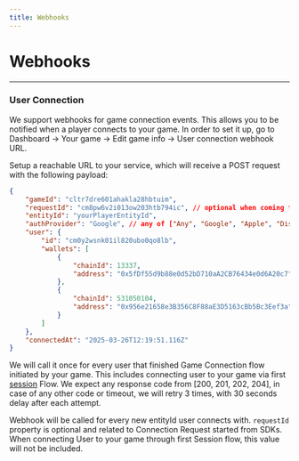 ```yaml
---
title: Webhooks
---
```


# Webhooks

---

### User Connection

We support webhooks for game connection events. This allows you to be notified when a player connects to your game.
In order to set it up, go to Dashboard -> Your game -> Edit game info -> User connection webhook URL.

Setup a reachable URL to your service, which will receive a POST request with the following payload:

```json
{
    "gameId": "cltr7dre601ahakla28hbtuim",
    "requestId": "cm8pw6v2i013ow203htb794ic", // optional when coming from Session flow
    "entityId": "yourPlayerEntityId",
    "authProvider": "Google", // any of ["Any", "Google", "Apple", "Discord"]
    "user": {
        "id": "cm0y2wsnk01il820ubo0qo8lb",
        "wallets": [
            {
                "chainId": 13337,
                "address": "0x5fDf55d9b88e0d52bD710aA2CB76434e0d6A20c7"
            },
            {
                "chainId": 531050104,
                "address": "0x956e21658e3B356C8F88aE3D5163cBb5Bc3Eef3a"
            }
        ]
    },
    "connectedAt": "2025-03-26T12:19:51.116Z"
}
```

We will call it once for every user that finished Game Connection flow initiated by your game. This includes connecting user to your game via first [session](/sdk/sessions/introduction) Flow.
We expect any response code from [200, 201, 202, 204], in case of any other code or timeout, we will retry 3 times, with 30 seconds delay after each attempt.

Webhook will be called for every new entityId user connects with.
`requestId` property is optional and related to Connection Request started from SDKs. When connecting User to your game through first Session flow, this value will not be included.

